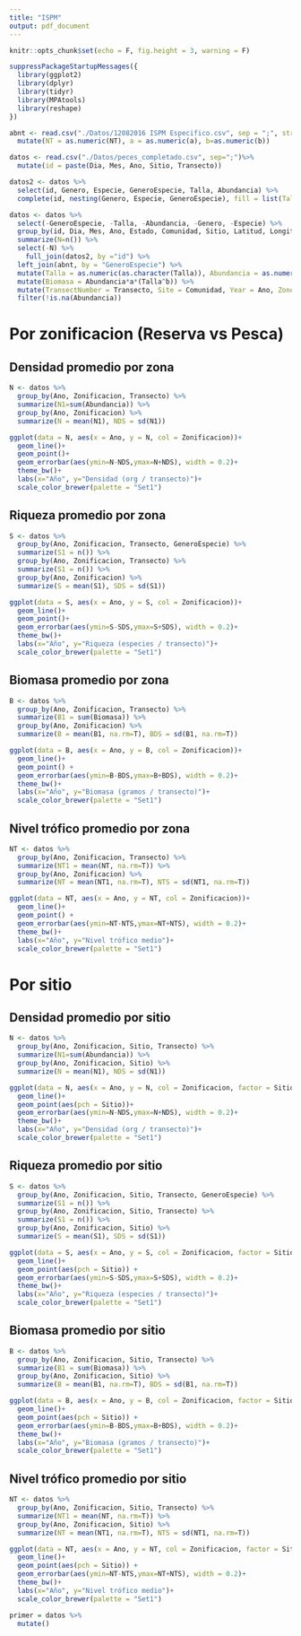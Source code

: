 ```yaml
---
title: "ISPM"
output: pdf_document
---
```


```r
knitr::opts_chunk$set(echo = F, fig.height = 3, warning = F)
```

```r

suppressPackageStartupMessages({
  library(ggplot2)
  library(dplyr)
  library(tidyr)
  library(MPAtools)
  library(reshape)
})

```

```r

abnt <- read.csv("./Datos/12082016 ISPM Especifico.csv", sep = ";", stringsAsFactors = F) %>%
  mutate(NT = as.numeric(NT), a = as.numeric(a), b=as.numeric(b))

datos <- read.csv("./Datos/peces_completado.csv", sep=";")%>%
  mutate(id = paste(Dia, Mes, Ano, Sitio, Transecto))

datos2 <- datos %>%
  select(id, Genero, Especie, GeneroEspecie, Talla, Abundancia) %>%
  complete(id, nesting(Genero, Especie, GeneroEspecie), fill = list(Talla = NA, Abundancia = 0))

datos <- datos %>%
  select(-GeneroEspecie, -Talla, -Abundancia, -Genero, -Especie) %>%
  group_by(id, Dia, Mes, Ano, Estado, Comunidad, Sitio, Latitud, Longitud, Habitat, Zonificacion, TipoProteccion, ANP, BuzoMonitor, HoraInicial, HoraFinal, ProfundidadInicial, ProfundidadFinal, Temperatura, Visibilidad, Corriente, Transecto) %>%
  summarize(N=n()) %>%
  select(-N) %>%
    full_join(datos2, by ="id") %>%
  left_join(abnt, by = "GeneroEspecie") %>%
  mutate(Talla = as.numeric(as.character(Talla)), Abundancia = as.numeric(as.character(Abundancia))) %>%
  mutate(Biomasa = Abundancia*a*(Talla^b)) %>%
  mutate(TransectNumber = Transecto, Site = Comunidad, Year = Ano, Zone = Zonificacion, SizeClass = Talla) %>%
  filter(!is.na(Abundancia))

```

# Por zonificacion (Reserva vs Pesca)

## Densidad promedio por zona

```r

N <- datos %>%
  group_by(Ano, Zonificacion, Transecto) %>%
  summarize(N1=sum(Abundancia)) %>%
  group_by(Ano, Zonificacion) %>%
  summarize(N = mean(N1), NDS = sd(N1))

ggplot(data = N, aes(x = Ano, y = N, col = Zonificacion))+
  geom_line()+
  geom_point()+
  geom_errorbar(aes(ymin=N-NDS,ymax=N+NDS), width = 0.2)+
  theme_bw()+
  labs(x="Año", y="Densidad (org / transecto)")+
  scale_color_brewer(palette = "Set1")

```

## Riqueza promedio por zona

```r

S <- datos %>%
  group_by(Ano, Zonificacion, Transecto, GeneroEspecie) %>%
  summarize(S1 = n()) %>%
  group_by(Ano, Zonificacion, Transecto) %>%
  summarize(S1 = n()) %>%
  group_by(Ano, Zonificacion) %>%
  summarize(S = mean(S1), SDS = sd(S1))

ggplot(data = S, aes(x = Ano, y = S, col = Zonificacion))+
  geom_line()+
  geom_point()+
  geom_errorbar(aes(ymin=S-SDS,ymax=S+SDS), width = 0.2)+
  theme_bw()+
  labs(x="Año", y="Riqueza (especies / transecto)")+
  scale_color_brewer(palette = "Set1")

```

## Biomasa promedio por zona

```r

B <- datos %>%
  group_by(Ano, Zonificacion, Transecto) %>%
  summarize(B1 = sum(Biomasa)) %>%
  group_by(Ano, Zonificacion) %>%
  summarize(B = mean(B1, na.rm=T), BDS = sd(B1, na.rm=T))

ggplot(data = B, aes(x = Ano, y = B, col = Zonificacion))+
  geom_line()+
  geom_point() +
  geom_errorbar(aes(ymin=B-BDS,ymax=B+BDS), width = 0.2)+
  theme_bw()+
  labs(x="Año", y="Biomasa (gramos / transecto)")+
  scale_color_brewer(palette = "Set1")

```

## Nivel trófico promedio por zona

```r

NT <- datos %>%
  group_by(Ano, Zonificacion, Transecto) %>%
  summarize(NT1 = mean(NT, na.rm=T)) %>%
  group_by(Ano, Zonificacion) %>%
  summarize(NT = mean(NT1, na.rm=T), NTS = sd(NT1, na.rm=T))

ggplot(data = NT, aes(x = Ano, y = NT, col = Zonificacion))+
  geom_line()+
  geom_point() +
  geom_errorbar(aes(ymin=NT-NTS,ymax=NT+NTS), width = 0.2)+
  theme_bw()+
  labs(x="Año", y="Nivel trófico medio")+
  scale_color_brewer(palette = "Set1")

```

\clearpage

# Por sitio

## Densidad promedio por sitio

```r

N <- datos %>%
  group_by(Ano, Zonificacion, Sitio, Transecto) %>%
  summarize(N1=sum(Abundancia)) %>%
  group_by(Ano, Zonificacion, Sitio) %>%
  summarize(N = mean(N1), NDS = sd(N1))

ggplot(data = N, aes(x = Ano, y = N, col = Zonificacion, factor = Sitio))+
  geom_line()+
  geom_point(aes(pch = Sitio))+
  geom_errorbar(aes(ymin=N-NDS,ymax=N+NDS), width = 0.2)+
  theme_bw()+
  labs(x="Año", y="Densidad (org / transecto)")+
  scale_color_brewer(palette = "Set1")

```

## Riqueza promedio por sitio

```r

S <- datos %>%
  group_by(Ano, Zonificacion, Sitio, Transecto, GeneroEspecie) %>%
  summarize(S1 = n()) %>%
  group_by(Ano, Zonificacion, Sitio, Transecto) %>%
  summarize(S1 = n()) %>%
  group_by(Ano, Zonificacion, Sitio) %>%
  summarize(S = mean(S1), SDS = sd(S1))

ggplot(data = S, aes(x = Ano, y = S, col = Zonificacion, factor = Sitio))+
  geom_line()+
  geom_point(aes(pch = Sitio)) +
  geom_errorbar(aes(ymin=S-SDS,ymax=S+SDS), width = 0.2)+
  theme_bw()+
  labs(x="Año", y="Riqueza (especies / transecto)")+
  scale_color_brewer(palette = "Set1")

```

## Biomasa promedio por sitio

```r

B <- datos %>%
  group_by(Ano, Zonificacion, Sitio, Transecto) %>%
  summarize(B1 = sum(Biomasa)) %>%
  group_by(Ano, Zonificacion, Sitio) %>%
  summarize(B = mean(B1, na.rm=T), BDS = sd(B1, na.rm=T))

ggplot(data = B, aes(x = Ano, y = B, col = Zonificacion, factor = Sitio))+
  geom_line()+
  geom_point(aes(pch = Sitio)) +
  geom_errorbar(aes(ymin=B-BDS,ymax=B+BDS), width = 0.2)+
  theme_bw()+
  labs(x="Año", y="Biomasa (gramos / transecto)")+
  scale_color_brewer(palette = "Set1")

```

## Nivel trófico promedio por sitio

```r

NT <- datos %>%
  group_by(Ano, Zonificacion, Sitio, Transecto) %>%
  summarize(NT1 = mean(NT, na.rm=T)) %>%
  group_by(Ano, Zonificacion, Sitio) %>%
  summarize(NT = mean(NT1, na.rm=T), NTS = sd(NT1, na.rm=T))

ggplot(data = NT, aes(x = Ano, y = NT, col = Zonificacion, factor = Sitio))+
  geom_line()+
  geom_point(aes(pch = Sitio)) +
  geom_errorbar(aes(ymin=NT-NTS,ymax=NT+NTS), width = 0.2)+
  theme_bw()+
  labs(x="Año", y="Nivel trófico medio")+
  scale_color_brewer(palette = "Set1")

```


```r

primer = datos %>%
  mutate()

```

